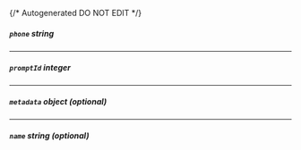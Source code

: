 {/* Autogenerated DO NOT EDIT  */}

##### `phone` _string_

---
##### `promptId` _integer_

---
##### `metadata` _object (optional)_
<Collapsible openLabel={Labels.showProperties} closeLabel={Labels.hideProperties}>
    <Metadata/>
</Collapsible>

---
##### `name` _string (optional)_


